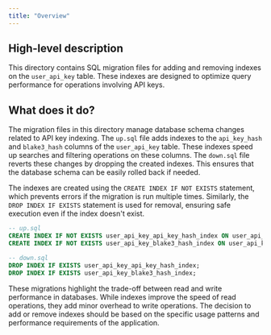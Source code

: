 ```yaml
---
title: "Overview"
---
```


## High-level description
This directory contains SQL migration files for adding and removing indexes on the `user_api_key` table. These indexes are designed to optimize query performance for operations involving API keys.

## What does it do?
The migration files in this directory manage database schema changes related to API key indexing. The `up.sql` file adds indexes to the `api_key_hash` and `blake3_hash` columns of the `user_api_key` table. These indexes speed up searches and filtering operations on these columns. The `down.sql` file reverts these changes by dropping the created indexes. This ensures that the database schema can be easily rolled back if needed. 

The indexes are created using the `CREATE INDEX IF NOT EXISTS` statement, which prevents errors if the migration is run multiple times. Similarly, the `DROP INDEX IF EXISTS` statement is used for removal, ensuring safe execution even if the index doesn't exist.

```sql
-- up.sql
CREATE INDEX IF NOT EXISTS user_api_key_api_key_hash_index ON user_api_key (api_key_hash);
CREATE INDEX IF NOT EXISTS user_api_key_blake3_hash_index ON user_api_key (blake3_hash);

-- down.sql
DROP INDEX IF EXISTS user_api_key_api_key_hash_index;
DROP INDEX IF EXISTS user_api_key_blake3_hash_index;
```

These migrations highlight the trade-off between read and write performance in databases. While indexes improve the speed of read operations, they add minor overhead to write operations. The decision to add or remove indexes should be based on the specific usage patterns and performance requirements of the application. 
